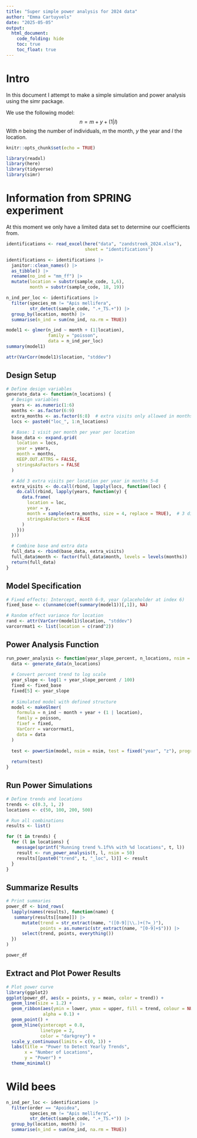 ```yaml
---
title: "Super simple power analysis for 2024 data"
author: "Emma Cartuyvels"
date: "2025-05-05"
output:
  html_document:
    code_folding: hide
    toc: true
    toc_float: true
---
```

# Intro

In this document I attempt to make a simple simulation and power analysis using the simr package.

We use the following model:
$$
n = m + y + (1|l)
$$
With $n$ being the number of individuals, $m$ the month, $y$ the year and $l$ the location.

```r
knitr::opts_chunk$set(echo = TRUE)

library(readxl)
library(here)
library(tidyverse)
library(simr)
```

# Information from SPRING experiment

At this moment we only have a limited data set to determine our coefficients from.

```r
identifications <- read_excel(here("data", "zandstreek_2024.xlsx"),
                              sheet = "identifications")

identifications <- identifications |>
  janitor::clean_names() |>
  as_tibble() |>
  rename(no_ind = "mm_ff") |>
  mutate(location = substr(sample_code, 1,6),
         month = substr(sample_code, 18, 19))

n_ind_per_loc <- identifications |>
  filter(species_nm != "Apis mellifera",
         str_detect(sample_code, ".+_TS.+")) |>
  group_by(location, month) |>
  summarise(n_ind = sum(no_ind, na.rm = TRUE))
```

```r
model1 <- glmer(n_ind ~ month + (1|location),
                family = "poisson",
                data = n_ind_per_loc)
summary(model1)

attr(VarCorr(model1)$location, "stddev")
```

## Design Setup

```r
# Define design variables
generate_data <- function(n_locations) {
  # Design variables
  years <- as.numeric(1:6)
  months <- as.factor(6:9)
  extra_months <- as.factor(6:8)  # extra visits only allowed in months 5–8
  locs <- paste0("loc_", 1:n_locations)

  # Base: 1 visit per month per year per location
  base_data <- expand.grid(
    location = locs,
    year = years,
    month = months,
    KEEP.OUT.ATTRS = FALSE,
    stringsAsFactors = FALSE
  )

  # Add 3 extra visits per location per year in months 5–8
  extra_visits <- do.call(rbind, lapply(locs, function(loc) {
    do.call(rbind, lapply(years, function(y) {
      data.frame(
        location = loc,
        year = y,
        month = sample(extra_months, size = 4, replace = TRUE),  # 3 distinct months
        stringsAsFactors = FALSE
      )
    }))
  }))

  # Combine base and extra data
  full_data <- rbind(base_data, extra_visits)
  full_data$month <- factor(full_data$month, levels = levels(months))  # ensure consistency
  return(full_data)
}
```

## Model Specification

```r
# Fixed effects: Intercept, month 6-9, year (placeholder at index 6)
fixed_base <- c(unname(coef(summary(model1))[,1]), NA)

# Random effect variance for location
rand <- attr(VarCorr(model1)$location, "stddev")
varcorrmat1 <- list(location = c(rand^2))
```

## Power Analysis Function

```r
run_power_analysis <- function(year_slope_percent, n_locations, nsim = 100) {
  data <- generate_data(n_locations)
  
  # Convert percent trend to log scale
  year_slope <- log(1 + year_slope_percent / 100)
  fixed <- fixed_base
  fixed[5] <- year_slope
  
  # Simulated model with defined structure
  model <- makeGlmer(
    formula = n_ind ~ month + year + (1 | location),
    family = poisson,
    fixef = fixed,
    VarCorr = varcorrmat1,
    data = data
  )
  
  test <- powerSim(model, nsim = nsim, test = fixed("year", "z"), progress = FALSE)
  
  return(test)
}
```

## Run Power Simulations

```r
# Define trends and locations
trends <- c(0.3, 1, 2)
locations <- c(50, 100, 200, 500)

# Run all combinations
results <- list()

for (t in trends) {
  for (l in locations) {
    message(sprintf("Running trend %.1f%% with %d locations", t, l))
    result <- run_power_analysis(t, l, nsim = 50)
    results[[paste0("trend", t, "_loc", l)]] <- result
  }
}
```

## Summarize Results

```r
# Print summaries
power_df <- bind_rows(
  lapply(names(results), function(name) {
   summary(results[[name]]) |> 
      mutate(trend = str_extract(name, "([0-9]|\\.)+(?=_)"),
             points = as.numeric(str_extract(name, "[0-9]+$"))) |>
      select(trend, points, everything())
  })
)

power_df
```

## Extract and Plot Power Results

```r
# Plot power curve
library(ggplot2)
ggplot(power_df, aes(x = points, y = mean, color = trend)) +
  geom_line(size = 1.2) +
  geom_ribbon(aes(ymin = lower, ymax = upper, fill = trend, colour = NULL),
              alpha = 0.1) +
  geom_point() +
  geom_hline(yintercept = 0.8,
             linetype = 2,
             color = "darkgrey") +
  scale_y_continuous(limits = c(0, 1)) +
  labs(title = "Power to Detect Yearly Trends",
       x = "Number of Locations",
       y = "Power") +
  theme_minimal()
```

# Wild bees

```r
n_ind_per_loc <- identifications |>
  filter(order == "Apoidea",
         species_nm != "Apis mellifera",
         str_detect(sample_code, ".+_TS.+")) |>
  group_by(location, month) |>
  summarise(n_ind = sum(no_ind, na.rm = TRUE))
```




